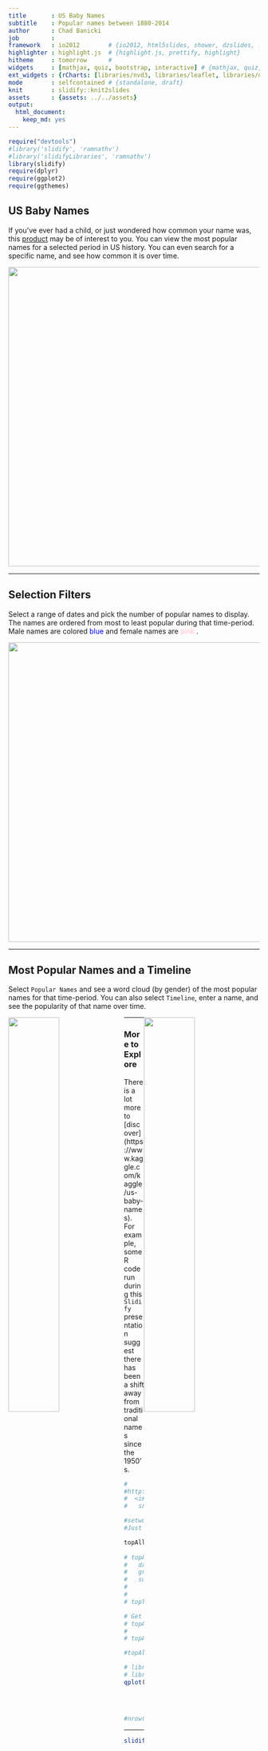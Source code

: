 ```yaml
---
title       : US Baby Names
subtitle    : Popular names between 1880-2014
author      : Chad Banicki
job         : 
framework   : io2012        # {io2012, html5slides, shower, dzslides, ...}
highlighter : highlight.js  # {highlight.js, prettify, highlight}
hitheme     : tomorrow      # 
widgets     : [mathjax, quiz, bootstrap, interactive] # {mathjax, quiz, bootstrap}
ext_widgets : {rCharts: [libraries/nvd3, libraries/leaflet, libraries/dygraphs]}
mode        : selfcontained # {standalone, draft}
knit        : slidify::knit2slides
assets      : {assets: ../../assets}
output: 
  html_document: 
    keep_md: yes
---
```

<style type="text/css">
  body {background:grey transparent;
  }
</style>

```r
require("devtools")  
#library('slidify', 'ramnathv')  
#library('slidifyLibraries', 'ramnathv')
library(slidify)
require(dplyr)
require(ggplot2)
require(ggthemes)

```


## US Baby Names

If you've ever had a child, or just wondered how common your name was, this [product](https://platothewise.shinyapps.io/shinyapp/) may be of interest to you.  You can view the most popular names for a selected period in US history.  You can even search for a specific name, and see how common it is over time.

<img class=center
  src=http://frogonablog.com/BabyNames.PNG width=600px>

---

## Selection Filters

Select a range of dates and pick the number of popular names to display.  The names are ordered from most to least popular during that time-period.  Male names are colored <font color ='blue'>blue</font> and female names are <font color ='pink'>pink</font> .

<img class=center
  src=http://frogonablog.com/main_page.PNG width=600px>

---

## Most Popular Names and a Timeline
Select `Popular Names` and see a word cloud (by gender) of the most popular names for that time-period.  You can also select `Timeline`, enter a name, and see the popularity of that name over time.

<img src=http://frogonablog.com/word_cloud.PNG style="float: left; width: 45%; margin-right: 1%; margin-bottom: 0.5em;">
 
<img src=http://frogonablog.com/timelineFiltered.PNG style="float: right; width: 45%; margin-right: 1%; margin-bottom: 0.5em;">
 

---

### More to Explore

There is a lot more to [discover] (https://www.kaggle.com/kaggle/us-baby-names).  For example, some R code run during this `Slidify` presentation suggest there has been a shift away from traditional names since the 1950's.

```r

# 
#http://frogonablog.com/BabyNames.PNG
#  <img class=right
#   src=http://http://frogonablog.com/Timeline.PNG=400px>

#setwd("C:\\R\\DevDataProd\\shinyapp")
#Just added this subset to a file to avoid the processing (commented out, below)

topAll <- read.csv("http://frogonablog.com/topAll.csv", header = TRUE,na.strings = c("NA","#DIV/0!",""))
  
# topAllNames <- 
#   dataset %>%
#   group_by(Name,Gender) %>%
#   summarize(POPULARITY = sum(Count))
# 
# 
# topTFNames <- topAllNames[order(-topAllNames$POPULARITY),][1:10,]

# Get the data for the top All
# topAll <- subset(dataset, Name %in% topTFNames$Name)
# 
# topAll <- subset(topAll[,3:6])

#topAll <- topAll[ , !(names(topAll) %in% 'Gender')]

# library(ggplot2)
# library(ggthemes)
qplot(Year, Count, data=topAll, color=Name, shape=Gender,
      xlab="Year", ylab="Count") +
      ggtitle("The top 10 Names over time") +
      theme_wsj()

#nrow(topAll[topAll[, "Year"]>1999, ])


```


---

```r

slidify("index.Rmd")

```